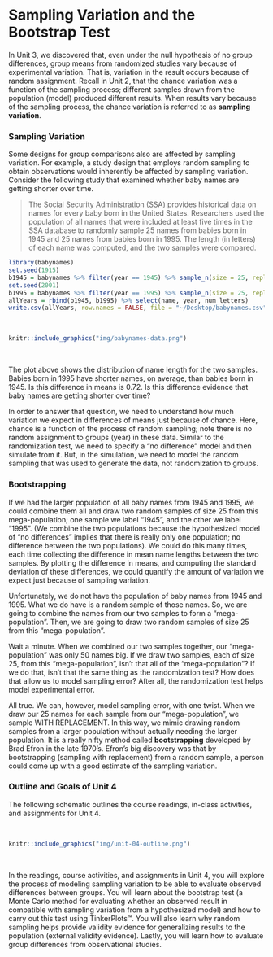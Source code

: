# Sampling Variation and the Bootstrap Test {-}

In Unit 3, we discovered that, even under the null hypothesis of no group differences, group means from randomized studies vary because of experimental variation. That is, variation in the result occurs because of random assignment. Recall in Unit 2, that the chance variation was a function of the sampling process; different samples drawn from the population (model) produced different results. When results vary because of the sampling process, the chance variation is referred to as **sampling variation**.

### Sampling Variation {-}

Some designs for group comparisons also are affected by sampling variation. For example, a study design that employs random sampling to obtain observations would inherently be affected by sampling variation. Consider the following study that examined whether baby names are getting shorter over time. 

> The Social Security Administration (SSA) provides historical data on names for every baby born in the United States. Researchers used the population of all names that were included at least five times in the SSA database to randomly sample 25 names from babies born in 1945 and 25 names from babies born in 1995. The length (in letters) of each name was computed, and the two samples were compared. 

```r
library(babynames)
set.seed(1915)
b1945 = babynames %>% filter(year == 1945) %>% sample_n(size = 25, replace = FALSE) %>% mutate(num_letters = stringr::str_length(name))
set.seed(2001)
b1995 = babynames %>% filter(year == 1995) %>% sample_n(size = 25, replace = FALSE) %>% mutate(num_letters = stringr::str_length(name))
allYears = rbind(b1945, b1995) %>% select(name, year, num_letters)
write.csv(allYears, row.names = FALSE, file = "~/Desktop/babynames.csv")
```


<br />

```r
knitr::include_graphics("img/babynames-data.png")
```

<br />

The plot above shows the distribution of name length for the two samples. Babies born in 1995 have shorter names, on average, than babies born in 1945. Is this difference in means is 0.72. Is this difference evidence that baby names are getting shorter over time?

In order to answer that question, we need to understand how much variation we expect in differences of means just because of chance. Here, chance is a function of the process of random sampling; note there is no random assignment to groups (year) in these data. Similar to the randomization test, we need to specify a "no difference" model and then simulate from it. But, in the simulation, we need to model the random sampling that was used to generate the data, not randomization to groups.

### Bootstrapping {-}

If we had the larger population of all baby names from 1945 and 1995, we could combine them all and draw two random samples of size 25 from this mega-population; one sample we label "1945", and the other we label "1995". (We combine the two populations because the hypothesized model of "no differences" implies that there is really only one population; no difference between the two populations). We could do this many times, each time collecting the difference in mean name lengths between the two samples. By plotting the difference in means, and computing the standard deviation of these differences, we could quantify the amount of variation we expect just because of sampling variation.

Unfortunately, we do not have the population of baby names from 1945 and 1995. What we do have is a random sample of those names. So, we are going to combine the names from our two samples to form a "mega-population". Then, we are going to draw two random samples of size 25 from this "mega-population". 

Wait a minute. When we combined our two samples together, our "mega-population" was only 50 names big. If we draw two samples, each of size 25, from this "mega-population", isn't that all of the "mega-population"? If we do that, isn't that the same thing as the randomization test? How does that allow us to model sampling error? After all, the randomization test helps model experimental error.

All true. We can, however, model sampling error, with one twist. When we draw our 25 names for each sample from our "mega-population", we sample WITH REPLACEMENT. In this way, we mimic drawing random samples from a larger population without actually needing the larger population. It is a really nifty method called **bootstrapping** developed by Brad Efron in the late 1970's. Efron's big discovery was that by bootstrapping (sampling with replacement) from a random sample, a person could come up with a good estimate of the sampling variation. 

### Outline and Goals of Unit 4 {-}

The following schematic outlines the course readings, in-class activities, and assignments for Unit 4.

<br />

```r
knitr::include_graphics("img/unit-04-outline.png")
```

<br />

In the readings, course activities, and assignments in Unit 4, you will explore the process of modeling sampling variation to be able to evaluate observed differences between groups. You will learn about the bootstrap test (a Monte Carlo method for evaluating whether an observed result in compatible with sampling variation from a hypothesized model) and how to carry out this test using TinkerPlots&trade;. You will also learn why random sampling helps provide validity evidence for generalizing results to the population (external validity evidence). Lastly, you will learn how to evaluate group differences from observational studies.
